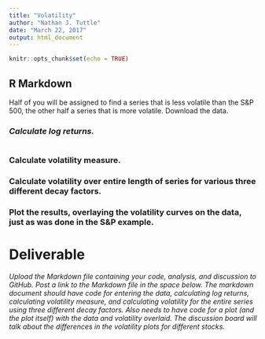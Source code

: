 ```yaml
---
title: "Volatility"
author: "Nathan J. Tuttle"
date: "March 22, 2017"
output: html_document
---
```


```r
knitr::opts_chunk$set(echo = TRUE)
```

## R Markdown
Half of you will be assigned to find a series that is less volatile than the S&P 500, the other half a series that is more volatile.
Download the data.

### *Calculate log returns.*
```r

```

### Calculate volatility measure.

### Calculate volatility over entire length of series for various three different decay factors.

### Plot the results, overlaying the volatility curves on the data, just as was done in the S&P example.

# Deliverable
*Upload the Markdown file containing your code, analysis, and discussion to GitHub. Post a link to the Markdown file in the space below.
The markdown document should have code for entering the data, calculating log returns, calculating volatility measure, and calculating volatility for the entire series using three different decay factors.
Also needs to have code for a plot (and the plot itself) with the data and volatility overlaid.
The discussion board will talk about the differences in the volatility plots for different stocks.
*


